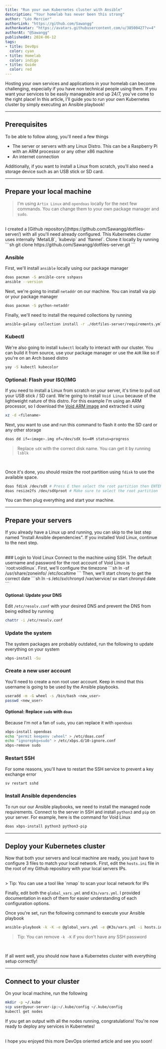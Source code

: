 ```yaml
---
title: "Run your own Kubernetes cluster with Ansible"
description: "Your homelab has never been this strong"
author: "Léo Mercier"
authorLink: "https://github.com/Sawangg"
authorAvatar: "https://avatars.githubusercontent.com/u/38500427?v=4"
authorAt: "@Sawangg"
publishedAt: 2024-06-12
tags:
- title: DevOps
  color: cyan
- title: Homelab
  color: indigo
- title: Guide
  color: red
---
```


Hosting your own services and applications in your homelab can become challenging, especially if you have non technical people 
using them. If you want your services to be easily manageable and up 24/7, you've come to the right place! In this
article, I'll guide you to run your own Kubernetes cluster by simply executing an Ansible playbook!

***

## Prerequisites
To be able to follow along, you'll need a few things
- The server or servers with any Linux Distro. This can be a Raspberry Pi with an ARM processor or any other x86 machine
- An internet connection

Additionally, if you want to install a Linux from scratch, you'll also need a storage device such as an USB stick
or SD card.

***

## Prepare your local machine

> I'm using `Artix Linux` and `opendoas` locally for the next few commands. You can change them to your own
> package manager and `sudo`.
<br/>
I created a [Github repository](https://github.com/Sawangg/dotfiles-server/) with all you'll need already configured.
This Kubernetes cluster uses internally `MetalLB`, `kubevip` and `flannel`. Clone it locally by running
```sh
git clone https://github.com/Sawangg/dotfiles-server.git
```

### Ansible
First, we'll install `ansible` locally using our package manager
```sh
doas pacman -S ansible-core sshpass
ansible --version
```
Next, we're going to install `netaddr` on our machine. You can install via pip or your package manager
```sh
doas pacman -S python-netaddr
```
Finally, we'll need to install the required collections by running
```sh
ansible-galaxy collection install -r ./dotfiles-server/requirements.yml
```

### Kubectl
We're also going to install `kubectl` locally to interact with our cluster. You can build it from source, use your package manager or use the `AUR` like so if you're on an Arch based distro
```sh
yay -S kubectl kubecolor
```

### Optional: Flash your ISO/IMG
If you need to install a Linux from scratch on your server, it's time to pull out your USB stick / SD card. We're going
to install `Void Linux` because of the lightweight nature of this distro. For this example I'm using an ARM processor,
so I download the [Void ARM image](https://voidlinux.org/download/#arm%20platforms) and extracted it using 
```sh
xz -d <filename>
```

Next, you want to use and run this command to flash it onto the SD card or any other storage
```sh
doas dd if=<image>.img of=/dev/sdX bs=4M status=progress
```

> Replace `sdX` with the correct disk name. You can get it by running `lsblk`
<br />

Once it's done, you should resize the root partition using `fdisk` to use the available space.
```sh
doas fdisk /dev/sdX # Press E then select the root partition then ENTER then W
doas resize2fs /dev/sdXproot # Make sure to select the root partition
```

You can then plug everything and start your machine.

***

## Prepare your servers
If you already have a Linux up and running, you can skip to the last step named "Install Ansible dependencies". If you
installed Void Linux, continue to the next step.

<br />
### Login to Void Linux
Connect to the machine using SSH. The default username and password for the root account of Void Linux is `root:voidlinux`.  
First, we'll configure the timezone
```sh
ln -sf /usr/share/zoneinfo/<timezone> /etc/localtime
```
Then, we'll start chrony to get the correct date
```sh
ln -s /etc/sv/chronyd /var/service/
sv start chronyd
date
```

#### Optional: Update your DNS
Edit `/etc/resolv.conf` with your desired DNS and prevent the DNS from being edited by running
```sh
chattr -i /etc/resolv.conf
```

### Update the system
The system packages are probably outdated, run the following to update everything on your system
```sh
xbps-install -Su
```

### Create a new user account
You'll need to create a non root user account. Keep in mind that this username is going to be used by the Ansible playbooks.
```sh
useradd -m -G wheel -s /bin/bash <new_user>
passwd <new_user>
```

#### Optional: Replace `sudo` with `doas`
Because I'm not a fan of `sudo`, you can replace it with `opendoas`
```sh
xbps-install opendoas
echo "permit keepenv :wheel" > /etc/doas.conf
echo "ignorepkg=sudo" > /etc/xbps.d/10-ignore.conf
xbps-remove sudo
```

### Restart SSH
For some reasons, you'll have to restart the SSH service to prevent a key exchange error
```sh
sv restart sshd
```

### Install Ansible dependencies
To run our our Ansible playbooks, we need to install the managed node requirements. Connect to the server in SSH and
install `python3` and `pip` on your server. For example, here is the command for Void Linux
```sh
doas xbps-install python3 python3-pip
```

***

## Deploy your Kubernetes cluster
Now that both your servers and local machine are ready, you just have to configure 3 files to match your local network.
First, edit the `hosts.ini` file in the root of my Github repository with your local servers IPs.

<br/>
> Tip: You can use a tool like `nmap` to scan your local network for IPs
<br />

Finally, edit both the `global_vars.yml` and `K3s/vars.yml`. I provided documentation in each of them for easier
understanding of each configuration options.

Once you're set, run the following command to execute your Ansible playbook
```sh
ansible-playbook -k -K -e @global_vars.yml -e @K3s/vars.yml -i hosts.ini K3s/playbook-site.yml
```

> Tip: You can remove `-k -K` if you don't have any SSH password
<br />

If all went well, you should now have a Kubernetes cluster with everything setup correctly!

***

## Connect to your cluster
On your local machine, run the following
```sh
mkdir -p ~/.kube
scp user@your-server-ip:~/.kube/config ~/.kube/config
kubectl get nodes
```

If you get an output with all the nodes running, congratulations! You're now ready to deploy any services in Kubernetes!

<br />
I hope you enjoyed this more DevOps oriented article and see you soon!
